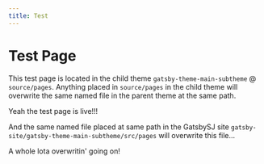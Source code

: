 ```yaml
---
title: Test
---
```



# Test Page

This test page is located in the child theme `gatsby-theme-main-subtheme` @ `source/pages`.
Anything placed in `source/pages` in the child theme will overwrite the same named file in the parent theme at the same path.

<Box title="Truely Amazing Test Page">Yeah the test page is live!!!</Box>

And the same named file placed at same path in the GatsbySJ site `gatsby-site/gatsby-theme-main-subtheme/src/pages` will overwrite this file...

A whole lota overwritin' going on!
